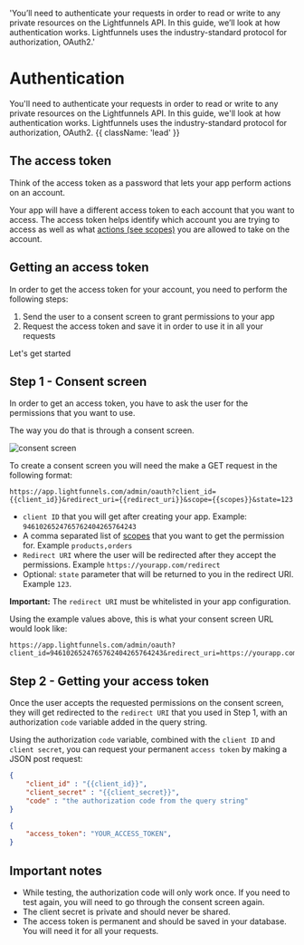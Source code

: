   'You’ll need to authenticate your requests in order to read or write to any private resources on the Lightfunnels API. In this guide, we’ll look at how authentication works. Lightfunnels uses the industry-standard protocol for authorization, OAuth2.'

# Authentication

You'll need to authenticate your requests in order to read or write to any private resources on the Lightfunnels API. In this guide, we'll look at how authentication works. Lightfunnels uses the industry-standard protocol for authorization, OAuth2. {{ className: 'lead' }}

## The access token
Think of the access token as a password that lets your app perform actions on an account.

Your app will have a different access token to each account that you want to access. The access token helps identify which account you are trying to access as well as what [actions (see scopes)](/scopes) you are allowed to take on the account.

## Getting an access token

In order to get the access token for your account, you need to perform the following steps:

1. Send the user to a consent screen to grant permissions to your app
2. Request the access token and save it in order to use it in all your requests

Let's get started

## Step 1 - Consent screen

In order to get an access token, you have to ask the user for the permissions that you want to use.

The way you do that is through a consent screen.

![consent screen](/screenshots/consent.png)

To create a consent screen you will need the make a GET request in the following format:

``` text {{ title: 'Consent screen parameters' }}
https://app.lightfunnels.com/admin/oauth?client_id={{client_id}}&redirect_uri={{redirect_uri}}&scope={{scopes}}&state=123
```

- `client ID` that you will get after creating your app. Example: `9461026524765762404265764243`
- A comma separated list of [scopes](/scopes) that you want to get the permission for. Example `products,orders`
- `Redirect URI` where the user will be redirected after they accept the permissions. Example `https://yourapp.com/redirect`
- Optional: `state` parameter that will be returned to you in the redirect URI. Example `123`.

**Important:** The `redirect URI` must be whitelisted in your app configuration.

Using the example values above, this is what your consent screen URL would look like:

```text {{ title: 'Example consent screen URL' }}
https://app.lightfunnels.com/admin/oauth?client_id=9461026524765762404265764243&redirect_uri=https://yourapp.com/redirect&scope=products,orders&state=123
```

## Step 2 - Getting your access token

Once the user accepts the requested permissions on the consent screen, they will get redirected to the `redirect URI` that you used in Step 1, with an authorization `code` variable added in the query string.

Using the authorization `code` variable, combined with the `client ID` and `client secret`, you can request your permanent `access token` by making a JSON post request:

``` json {{ title: 'POST - https://api.lightfunnels.com/oauth/access_token'}}
{
    "client_id" : "{{client_id}}",
    "client_secret" : "{{client_secret}}",
    "code" : "the authorization code from the query string"
}
```
``` json {{ title: 'Response example'}}
{
    "access_token": "YOUR_ACCESS_TOKEN",
}
```

## Important notes
- While testing, the authorization code will only work once. If you need to test again, you will need to go through the consent screen again.
- The client secret is private and should never be shared.
- The access token is permanent and should be saved in your database. You will need it for all your requests.





